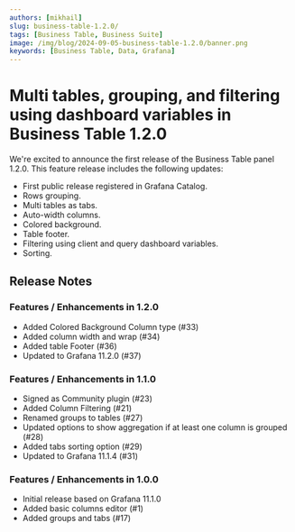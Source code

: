 ```yaml
---
authors: [mikhail]
slug: business-table-1.2.0/
tags: [Business Table, Business Suite]
image: /img/blog/2024-09-05-business-table-1.2.0/banner.png
keywords: [Business Table, Data, Grafana]
---
```



# Multi tables, grouping, and filtering using dashboard variables in Business Table 1.2.0

We're excited to announce the first release of the Business Table panel 1.2.0. This feature release includes the following updates:

- First public release registered in Grafana Catalog.
- Rows grouping.
- Multi tables as tabs.
- Auto-width columns.
- Colored background.
- Table footer.
- Filtering using client and query dashboard variables.
- Sorting.

<GettingStarted />

## Release Notes

### Features / Enhancements in 1.2.0

- Added Colored Background Column type (#33)
- Added column width and wrap (#34)
- Added table Footer (#36)
- Updated to Grafana 11.2.0 (#37)

### Features / Enhancements in 1.1.0

- Signed as Community plugin (#23)
- Added Column Filtering (#21)
- Renamed groups to tables (#27)
- Updated options to show aggregation if at least one column is grouped (#28)
- Added tabs sorting option (#29)
- Updated to Grafana 11.1.4 (#31)

### Features / Enhancements in 1.0.0

- Initial release based on Grafana 11.1.0
- Added basic columns editor (#1)
- Added groups and tabs (#17)

<Feedback />
